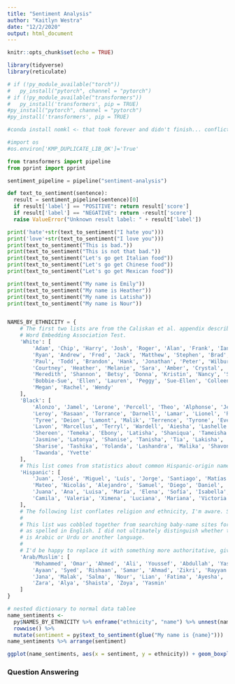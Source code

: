 ```yaml
---
title: "Sentiment Analysis"
author: "Kaitlyn Westra"
date: "12/2/2020"
output: html_document
---
```


```r
knitr::opts_chunk$set(echo = TRUE)
```

```r
library(tidyverse)
library(reticulate)
```

```r
# if (!py_module_available("torch"))
#   py_install("pytorch", channel = "pytorch")
# if (!py_module_available("transformers"))
#   py_install('transformers', pip = TRUE)
#py_install("pytorch", channel = "pytorch")
#py_install('transformers', pip = TRUE)
```

```python

#conda install nomkl <- that took forever and didn't finish... conflicts...

#import os
#os.environ['KMP_DUPLICATE_LIB_OK']='True'
```


```python
from transformers import pipeline
from pprint import pprint

```


```python

sentiment_pipeline = pipeline("sentiment-analysis")

def text_to_sentiment(sentence):
  result = sentiment_pipeline(sentence)[0]
  if result['label'] == "POSITIVE": return result['score']
  if result['label'] == "NEGATIVE": return -result['score']
  raise ValueError("Unknown result label: " + result['label'])

print('hate'+str(text_to_sentiment("I hate you")))
print('love'+str(text_to_sentiment("I love you")))
print(text_to_sentiment("This is bad."))
print(text_to_sentiment("This is not that bad."))
print(text_to_sentiment("Let's go get Italian food"))
print(text_to_sentiment("Let's go get Chinese food"))
print(text_to_sentiment("Let's go get Mexican food"))

print(text_to_sentiment("My name is Emily"))
print(text_to_sentiment("My name is Heather"))
print(text_to_sentiment("My name is Latisha"))
print(text_to_sentiment("My name is Nour"))


NAMES_BY_ETHNICITY = {
    # The first two lists are from the Caliskan et al. appendix describing the
    # Word Embedding Association Test.
    'White': [
        'Adam', 'Chip', 'Harry', 'Josh', 'Roger', 'Alan', 'Frank', 'Ian', 'Justin',
        'Ryan', 'Andrew', 'Fred', 'Jack', 'Matthew', 'Stephen', 'Brad', 'Greg', 'Jed',
        'Paul', 'Todd', 'Brandon', 'Hank', 'Jonathan', 'Peter', 'Wilbur', 'Amanda',
        'Courtney', 'Heather', 'Melanie', 'Sara', 'Amber', 'Crystal', 'Katie',
        'Meredith', 'Shannon', 'Betsy', 'Donna', 'Kristin', 'Nancy', 'Stephanie',
        'Bobbie-Sue', 'Ellen', 'Lauren', 'Peggy', 'Sue-Ellen', 'Colleen', 'Emily',
        'Megan', 'Rachel', 'Wendy'
    ],
    'Black': [
        'Alonzo', 'Jamel', 'Lerone', 'Percell', 'Theo', 'Alphonse', 'Jerome',
        'Leroy', 'Rasaan', 'Torrance', 'Darnell', 'Lamar', 'Lionel', 'Rashaun',
        'Tyree', 'Deion', 'Lamont', 'Malik', 'Terrence', 'Tyrone', 'Everol',
        'Lavon', 'Marcellus', 'Terryl', 'Wardell', 'Aiesha', 'Lashelle', 'Nichelle',
        'Shereen', 'Temeka', 'Ebony', 'Latisha', 'Shaniqua', 'Tameisha', 'Teretha',
        'Jasmine', 'Latonya', 'Shanise', 'Tanisha', 'Tia', 'Lakisha', 'Latoya',
        'Sharise', 'Tashika', 'Yolanda', 'Lashandra', 'Malika', 'Shavonn',
        'Tawanda', 'Yvette'
    ],
    # This list comes from statistics about common Hispanic-origin names in the US.
    'Hispanic': [
        'Juan', 'José', 'Miguel', 'Luís', 'Jorge', 'Santiago', 'Matías', 'Sebastián',
        'Mateo', 'Nicolás', 'Alejandro', 'Samuel', 'Diego', 'Daniel', 'Tomás',
        'Juana', 'Ana', 'Luisa', 'María', 'Elena', 'Sofía', 'Isabella', 'Valentina',
        'Camila', 'Valeria', 'Ximena', 'Luciana', 'Mariana', 'Victoria', 'Martina'
    ],
    # The following list conflates religion and ethnicity, I'm aware. So do given names.
    #
    # This list was cobbled together from searching baby-name sites for common Muslim names,
    # as spelled in English. I did not ultimately distinguish whether the origin of the name
    # is Arabic or Urdu or another language.
    #
    # I'd be happy to replace it with something more authoritative, given a source.
    'Arab/Muslim': [
        'Mohammed', 'Omar', 'Ahmed', 'Ali', 'Youssef', 'Abdullah', 'Yasin', 'Hamza',
        'Ayaan', 'Syed', 'Rishaan', 'Samar', 'Ahmad', 'Zikri', 'Rayyan', 'Mariam',
        'Jana', 'Malak', 'Salma', 'Nour', 'Lian', 'Fatima', 'Ayesha', 'Zahra', 'Sana',
        'Zara', 'Alya', 'Shaista', 'Zoya', 'Yasmin'
    ]
}
```

```r
# nested dictionary to normal data tablee
name_sentiments <- 
  py$NAMES_BY_ETHNICITY %>% enframe("ethnicity", "name") %>% unnest(name) %>% 
  rowwise() %>% 
  mutate(sentiment = py$text_to_sentiment(glue("My name is {name}")))
name_sentiments %>% arrange(sentiment)

ggplot(name_sentiments, aes(x = sentiment, y = ethnicity)) + geom_boxplot()

```


### Question Answering







